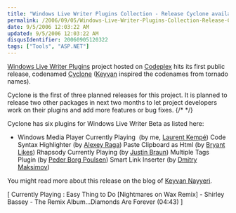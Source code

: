 ```yaml
---
title: "Windows Live Writer Plugins Collection - Release Cyclone available"
permalink: /2006/09/05/Windows-Live-Writer-Plugins-Collection-Release-Cyclone-available/
date: 9/5/2006 12:03:22 AM
updated: 9/5/2006 12:03:22 AM
disqusIdentifier: 20060905120322
tags: ["Tools", "ASP.NET"]
---
```

[Windows Live Writer Plugins](http://www.codeplex.com/Wiki/View.aspx?ProjectName=WLWPlugins) project hosted on [Codeplex](http://www.codeplex.com/Wiki/View.aspx?ProjectName=WLWPlugins) hits its first public release, codenamed [Cyclone](http://www.codeplex.com/Release/ProjectReleases.aspx?ProjectName=WLWPlugins&ReleaseId=301) ([Keyvan](http://nayyeri.net/) inspired the codenames from tornado names). 

Cyclone is the first of three planned releases for this project. It is planned to release two other packages in next two months to let project developers work on their plugins and add more features or bug fixes. 
{/* <!-- more --> */}

Cyclone has six plugins for Windows Live Writer Beta as listed here: 

*   Windows Media Player Currently Playing  (by me, [Laurent Kempé](http://weblogs.asp.net/lkempe/))  Code Syntax Highlighter (by [Alexey Raga](http://patrol02.spaces.live.com))  Paste Clipboard as Html (by [Bryant Likes](http://blogs.sqlxml.org/bryantlikes))  Rhapsody Currently Playing (by [Justin Braun](http://www.justinbraun.com/))  Multiple Tags Plugin (by [Peder Borg Poulsen](http://tech.pederborgpoulsen.dk/))  Smart Link Inserter (by [Dmitry Maksimov](http://blogbydmt.blogspot.com)) 

You might read more about this release on the blog of [Keyvan Nayyeri](http://nayyeri.net/archive/2006/09/04/Windows-Live-Writer-Cyclone-Plugins-Collection.aspx).

[ Currently Playing : Easy Thing to Do [Nightmares on Wax Remix] - Shirley Bassey - The Remix Album...Diamonds Are Forever (04:43) ]

